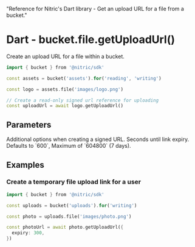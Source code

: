   "Reference for Nitric's Dart library - Get an upload URL for a file from a bucket."

# Dart - bucket.file.getUploadUrl()

Create an upload URL for a file within a bucket.

```dart
import { bucket } from '@nitric/sdk'

const assets = bucket('assets').for('reading', 'writing')

const logo = assets.file('images/logo.png')

// Create a read-only signed url reference for uploading
const uploadUrl = await logo.getUploadUrl()
```

## Parameters

<Properties>
  <Property name="options" type="SignUrlOptions">
    Additional options when creating a signed URL.
    <Properties nested>
      <Property name="expiry" optional type="number">
        Seconds until link expiry. Defaults to `600`, Maximum of `604800` (7
        days).
      </Property>
    </Properties>
  </Property>
</Properties>

## Examples

### Create a temporary file upload link for a user

```dart
import { bucket } from '@nitric/sdk'

const uploads = bucket('uploads').for('writing')

const photo = uploads.file('images/photo.png')

const photoUrl = await photo.getUploadUrl({
  expiry: 300,
})
```

